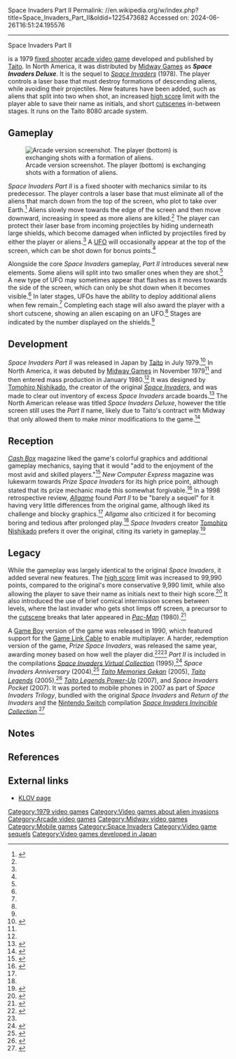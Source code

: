 Space Invaders Part II
Permalink: //en.wikipedia.org/w/index.php?title=Space_Invaders_Part_II&oldid=1225473682
Accessed on: 2024-06-26T16:51:24.195576



------
Space Invaders Part II
{{short description|1979 arcade game}}
{{Infobox video game
| title = Space Invaders Part II
| image = Space Invaders Part II promo flyer.png
| caption = Japanese flyer
| developer = [[Taito]]
| publisher = {{vgrelease|JP/NA|Taito<ref>{{cite web |title=Video Game Flyers: Space Invaders Part II, Taito (USA) |url=https://flyers.arcade-museum.com/?page=thumbs&db=videodb&id=1838 |website=The Arcade Flyer Archive |access-date=20 April 2021}}</ref>|NA|[[Midway Games]]|JP|[[Nichibutsu]]<ref group=Note name=b>As ''Moon Base''; referred to on the title screen as ''Moon Base Zeta''</ref><ref>{{cite web |title=Space Invaders Deluxe |url=https://tcrf.net/Space_Invaders_Deluxe#Regional_Differences |website=The Cutting Room Floor|access-date=2 January 2023}}</ref><ref>{{cite web |title=Moon Base flyer |url=https://images.launchbox-app.com/moonbase.png |website= Launchbox|access-date=2 January 2023}}</ref>}}
| series = ''[[List of Space Invaders video games|Space Invaders]]''
|released = {{vgrelease|JP|July 1979<ref name="Akagi">{{cite book |last1=Akagi |first1=Masumi |title=アーケードTVゲームリスト国内•海外編(1971-2005) |trans-title=Arcade TV Game List: Domestic • Overseas Edition (1971-2005) |date=13 October 2006 |publisher=Amusement News Agency |language=ja |location=Japan |isbn=978-4990251215 |page=41, 124, 136 |url=https://archive.org/details/ArcadeGameList1971-2005/page/n41/mode/2up}}</ref>|NA|November 1979<ref name="CB">{{Cite magazine |date=1979-12-15 |title=L.A. Distrib Holds 6th Annual Show |url=https://www.worldradiohistory.com/Archive-All-Music/Cash-Box/70s/1979/CB-1979-12-15.pdf#page=41 |magazine=[[Cash Box]] |page=41}}</ref>}}
|genre=[[Fixed shooter]]
|modes=[[Single-player]], [[Multiplayer video game|multiplayer]]
|platforms = [[Arcade video game|Arcade]]
|arcade system = Taito 8080
}}

{{nihongo foot|'''''Space Invaders Part II'''''|スペースインベーダーパートII|Supēsu Inbēdā Pāto Tsu|lead=yes|group=lower-alpha}} is a 1979 [[fixed shooter]] [[arcade video game]] developed and published by [[Taito]]. In North America, it was distributed by [[Midway Games]] as '''''Space Invaders Deluxe'''''. It is the sequel to ''[[Space Invaders]]'' (1978). The player controls a laser base that must destroy formations of descending aliens, while avoiding their projectiles. New features have been added, such as aliens that split into two when shot, an increased [[high score]] limit with the player able to save their name as initials, and short [[cutscenes]] in-between stages. It runs on the Taito 8080 arcade system.

==Gameplay==
[[File:Space Invaders Part II game screenshot.png|thumb|left|Arcade version screenshot. The player (bottom) is exchanging shots with a formation of aliens.]]

''Space Invaders Part II'' is a fixed shooter with mechanics similar to its predecessor. The player controls a laser base that must eliminate all of the aliens that march down from the top of the screen, who plot to take over Earth.<ref name="Manual">{{cite book |title=Space Invaders Virtual Collection instruction manual (translated from Japanese) |date=1 December 1995 |publisher=[[Taito]] |url=https://www.planetvb.com/content/manuals/pdf/sp_usa_trans_im.pdf |accessdate=14 September 2019 |archiveurl=https://web.archive.org/web/20190530081642/https://www.planetvb.com/content/manuals/pdf/sp_usa_trans_im.pdf |archivedate=30 May 2019}}</ref> Aliens slowly move towards the edge of the screen and then move downward, increasing in speed as more aliens are killed.<ref name="Manual"/> The player can protect their laser base from incoming projectiles by hiding underneath large shields, which become damaged when inflicted by projectiles fired by either the player or aliens.<ref name="Manual"/> A [[Unidentified flying object|UFO]] will occasionally appear at the top of the screen, which can be shot down for bonus points.<ref name="Manual"/>

Alongside the core ''Space Invaders'' gameplay, ''Part II'' introduces several new elements. Some aliens will split into two smaller ones when they are shot.<ref name="Manual"/> A new type of UFO may sometimes appear that flashes as it moves towards the side of the screen, which can only be shot down when it becomes visible.<ref name="Manual"/> In later stages, UFOs have the ability to deploy additional aliens when few remain.<ref name="Manual"/> Completing each stage will also award the player with a short cutscene, showing an alien escaping on an UFO.<ref name="Manual"/> Stages are indicated by the number displayed on the shields.<ref name="Manual"/>

==Development==
''Space Invaders Part II'' was released in Japan by [[Taito]] in July 1979.<ref name="ATVGL:JaO1971-2005">{{cite book|last=Akagi|first=Masumi|chapter-url=https://archive.org/stream/ArcadeGameList1971-2005#page/n42/mode/1up|chapter=タイトー (Taito); Midway (Bally Midway-Midway Games); S|title=アーケードTVゲームリスト 国内•海外編 (1971-2005)|edition=1st|publisher=[[:ja:アミューズメント通信社|Amusement News Agency]]|date=13 October 2006|pages=43, 124, 165|isbn=978-4990251215|language=ja}}</ref> In North America, it was debuted by [[Midway Games]] in November 1979<ref name="CB"/> and then entered mass production in January 1980.<ref name="ATVGL:JaO1971-2005"/> It was designed by [[Tomohiro Nishikado]], the creator of the original ''[[Space Invaders]]'', and was made to clear out inventory of excess ''Space Invaders'' arcade boards.<ref>{{cite book |title=Game Maestro Volume 1 |date=December 2000 |publisher=Mainichi Communications |isbn=4839903182 |url=http://shmuplations.com/nishikado/ |accessdate=25 October 2019 |archiveurl=https://web.archive.org/web/20190608174731/http://shmuplations.com/nishikado/ |archivedate=8 June 2019 |language=Japanese}}</ref> The North American release was titled ''Space Invaders Deluxe'', however the title screen still uses the ''Part II'' name, likely due to Taito's contract with Midway that only allowed them to make minor modifications to the game.<ref name="KLOV">{{cite web |title=Space Invaders Part II - Videogame by Taito |url=https://www.arcade-museum.com/game_detail.php?game_id=9669 |website=[[Killer List of Videogames]] |accessdate=25 October 2019 |archiveurl=https://web.archive.org/web/20190530014028/https://www.arcade-museum.com/game_detail.php?game_id=9669 |archivedate=30 May 2019}}</ref>

==Reception==
{{Video game reviews
| Allgame = {{rating|3|5}}<ref name="Allgame">{{cite web |last1=Baize |first1=Anthony |title=Space Invaders Part II |url=https://www.allgame.com/game.php?id=4718&tab=review |website=[[Allgame]] |accessdate=24 October 2019 |archiveurl=https://web.archive.org/web/20141114215915/http://www.allgame.com/game.php?id=4718&tab=review |archivedate=14 November 2014 |date=1998}}</ref>
| rev1 = ''[[Cash Box]]''
| rev1Score = Positive<ref name="Cash Box 1"/>
}}

''[[Cash Box (magazine)|Cash Box]]'' magazine liked the game's colorful graphics and additional gameplay mechanics, saying that it would "add to the enjoyment of the most avid and skilled players."<ref name="Cash Box 1">{{cite news |title='Deluxe Space Invaders' Rekindles Interest in Cocktail Table Models |url=https://archive.org/details/cashbox41unse_42/page/64?q=Deluxe+Space+Invaders |accessdate=24 October 2019 |agency=[[Cash Box (magazine)|Cash Box]] |date=15 March 1980 |page=65}}</ref> ''New Computer Express'' magazine was lukewarm towards ''Prize Space Invaders'' for its high price point, although stated that its prize mechanic made this somewhat forgivable.<ref name="NCE">{{cite news |title=Hatstand Corner |url=https://archive.org/details/NewComputerExpress144/page/n49?q=Space+Invaders+Part+II |accessdate=24 October 2019 |agency=New Computer Express |issue=51 |date=10 August 1991}}</ref> In a 1998 retrospective review, ''[[Allgame]]'' found ''Part II'' to be "barely a sequel" for it having very little differences from the original game, although liked its challenge and blocky graphics.<ref name="Allgame"/> ''Allgame'' also criticized it for becoming boring and tedious after prolonged play.<ref name="Allgame"/> ''Space Invaders'' creator [[Tomohiro Nishikado]] prefers it over the original, citing its variety in gameplay.<ref name="RG-3">{{cite journal| title = Nishikado-San Speaks| journal = [[Retro Gamer]]| publisher = Live Publishing| issue = 3| page = 35}}</ref>

==Legacy==
While the gameplay was largely identical to the original ''Space Invaders'', it added several new features. The [[high score]] limit was increased to 99,990 points, compared to the original's more conservative 9,990 limit, while also allowing the player to save their name as initials next to their high score.<ref>{{cite web |title=The Definitive Space Invaders (part 1) |url=http://www.nowgamer.com/features/894697/the_definitive_space_invaders_part_1.html |website=[[NowGamer]] |publisher=[[Imagine Publishing]] |date=January 19, 2009 |url-status=dead |archive-url=https://web.archive.org/web/20140714114148/www.nowgamer.com/features/894697/the_definitive_space_invaders_part_1.html |archive-date=2014-07-14 |access-date=1 May 2021}}</ref> It also introduced the use of brief comical intermission scenes between levels, where the last invader who gets shot limps off screen, a precursor to the [[cutscene]] breaks that later appeared in ''[[Pac-Man]]'' (1980).<ref>{{cite book |last1=Sellers |first1=John |chapter=Quarter Pounder Deluxe |title=Arcade Fever The Fan's Guide To The Golden Age Of Video Games |date=21 August 2001 |publisher=[[Running Press]] |isbn=978-0-7624-0937-2 |page=37 |url=https://books.google.com/books?id=ZH2GXbEpYCUC |quote=Deluxe Space Invaders landed in 1979. Titled Space Invaders Part II in Japan, the game replicated the frenzy of the original but didn't bring much novelty to the arcade. Kudos, however, to Taito for one innovation: The sequel featured funny little intermission scenes between levels (a precursor to the breaks in Pac-Man), in which the last invader you shot would limp off screen.}}</ref>

A [[Game Boy]] version of the game was released in 1990, which featured support for the [[Game Link Cable]] to enable multiplayer. A harder, redemption version of the game, ''Prize Space Invaders'', was released the same year, awarding money based on how well the player did.<ref name="Retro Gamer">{{Cite journal|date=September 2007| title= The Definitive Space Invaders| journal= [[Retro Gamer]]| publisher= [[Imagine Publishing]]|issue= 41| pages=  24–33}}</ref><ref name="NCE"/> ''Part II'' is included in the compilations ''[[Space Invaders Virtual Collection]]'' (1995),<ref>{{cite web |last1=Parish |first1=Jeremy |title=Space Invaders: Virtual Collection retrospective: The Andromeda eyestrain |url=https://www.youtube.com/watch?v=fY8-ukKj8m4 |website=[[YouTube]] |accessdate=13 September 2019 |archiveurl=https://web.archive.org/web/20190905184531/https://www.youtube.com/watch?v=fY8-ukKj8m4&gl=US&hl=en&has_verified=1&bpctr=9999999999 |archivedate=5 September 2019 |date=12 June 2019}}</ref> ''Space Invaders Anniversary'' (2004),<ref>{{cite web |last1=Calvert |first1=Justin |title=Empire signs Space Invaders titles |url=https://www.gamespot.com/articles/empire-signs-space-invaders-titles/1100-6086826/ |website=[[GameSpot]] |accessdate=25 October 2019 |archiveurl=https://web.archive.org/web/20191025011542/https://www.gamespot.com/articles/empire-signs-space-invaders-titles/1100-6086826/ |archivedate=25 October 2019 |date=22 January 2004}}</ref> ''[[Taito Memories|Taito Memories Gekan]]'' (2005), ''[[Taito Legends]]'' (2005),<ref>{{cite web |last1=Gerstmann |first1=Jeff |title=Taito Legends Review |url=https://www.gamespot.com/reviews/taito-legends-review/1900-6136936/ |website=[[GameSpot]] |accessdate=25 October 2019 |archiveurl=https://web.archive.org/web/20190511225453/https://www.gamespot.com/reviews/taito-legends-review/1900-6136936/ |archivedate=11 May 2019 |date=31 October 2005}}</ref> ''[[Taito Legends Power-Up]]'' (2007),  and ''Space Invaders Pocket'' (2007). It was ported to mobile phones in 2007 as part of ''Space Invaders Trilogy'', bundled with the original ''Space Invaders'' and ''Return of the Invaders'' and the [[Nintendo Switch]] compilation ''[[Space Invaders Invincible Collection]]''.<ref>{{cite web |last1=Romano |first1=Sal |title=Space Invaders: Invincible Collection launches March 26, 2020 in Japan |url=https://gematsu.com/2019/07/space-invaders-invincible-collection-launches-march-26-2020-in-japan |website=Gemasutra |accessdate=25 October 2019 |archiveurl=https://web.archive.org/web/20190705101344/https://gematsu.com/2019/07/space-invaders-invincible-collection-launches-march-26-2020-in-japan |archivedate=5 July 2019 |date=5 July 2019}}</ref>

==Notes==
{{notelist}}
{{reflist|group=Note}}

==References==
{{reflist}}

==External links==
*[http://www.klov.com/game_detail.php?game_id=9669 KLOV page]

{{Space Invaders}}

[[Category:1979 video games]]
[[Category:Video games about alien invasions]]
[[Category:Arcade video games]]
[[Category:Midway video games]]
[[Category:Mobile games]]
[[Category:Space Invaders]]
[[Category:Video game sequels]]
[[Category:Video games developed in Japan]]